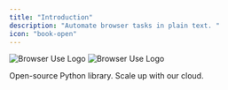 ```yaml
---
title: "Introduction"
description: "Automate browser tasks in plain text. "
icon: "book-open"
---
```


<img
  className="block dark:hidden rounded-2xl"
  src="/images/browser-use-banner.png"
  alt="Browser Use Logo"
/>
<img
  className="hidden dark:block rounded-2xl"
  src="/images/browser-use-banner-dark.png"
  alt="Browser Use Logo"
/>

<CardGroup cols={2}>
  <Card title="Local Setup" icon="terminal" href="/quickstart">
     Open-source Python library.
  </Card>
  <Card
    title="Cloud API"
    icon="cloud"
    href="/cloud/v2/quickstart"
    color="#FE750E"
  >
      Scale up with our cloud.

  </Card>
</CardGroup>
